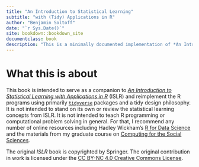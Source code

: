 ```yaml
--- 
title: "An Introduction to Statistical Learning"
subtitle: "with (Tidy) Applications in R"
author: "Benjamin Soltoff"
date: "`r Sys.Date()`"
site: bookdown::bookdown_site
documentclass: book
description: "This is a minimally documented implementation of *An Introduction to Statistical Learning* using a `tidyverse` philosophy for all the applications in R."
---
```


# What this is about {-}

This book is intended to serve as a companion to [*An Introduction to Statistical Learning with Applications in R*](http://www-bcf.usc.edu/~gareth/ISL/) (ISLR) and reimplement the R programs using primarily [`tidyverse`](https://www.tidyverse.org/) packages and a tidy design philosophy. It is not intended to stand on its own or review the statistical learning concepts from ISLR. It is not intended to teach R programming or computational problem solving in general. For that, I recommend any number of online resources including Hadley Wickham's [R for Data Science](http://r4ds.had.co.nz/) and the materials from my graduate course on [Computing for the Social Sciences](https://cfss.uchicago.edu/).

The original *ISLR* book is copyrighted by Springer. The original contribution in work is licensed under the [CC BY-NC 4.0 Creative Commons License](http://creativecommons.org/licenses/by-nc/4.0/).
